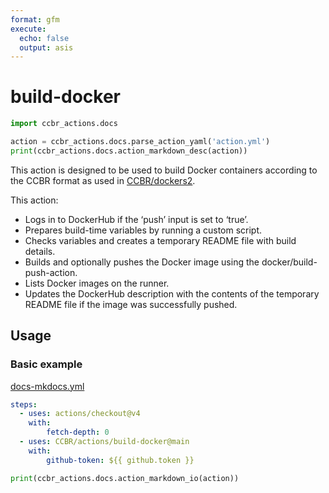 ```yaml
---
format: gfm
execute:
  echo: false
  output: asis
---
```


# build-docker

```python
import ccbr_actions.docs

action = ccbr_actions.docs.parse_action_yaml('action.yml')
print(ccbr_actions.docs.action_markdown_desc(action))
```

This action is designed to be used to build Docker containers according to
the CCBR format as used in [CCBR/dockers2](https://github.com/CCBR/Dockers2).

This action:

  - Logs in to DockerHub if the 'push' input is set to 'true'.
  - Prepares build-time variables by running a custom script.
  - Checks variables and creates a temporary README file with build details.
  - Builds and optionally pushes the Docker image using the docker/build-push-action.
  - Lists Docker images on the runner.
  - Updates the DockerHub description with the contents of the temporary README file if the image was successfully pushed.

## Usage

### Basic example

[docs-mkdocs.yml](/examples/build-docker-manual.yml)

```yaml
steps:
  - uses: actions/checkout@v4
    with:
        fetch-depth: 0
  - uses: CCBR/actions/build-docker@main
    with:
        github-token: ${{ github.token }}
```


```python
print(ccbr_actions.docs.action_markdown_io(action))
```
